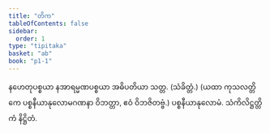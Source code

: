 ```yaml
---
title: "တိက"
tableOfContents: false
sidebar:
  order: 1
type: "tipitaka"
basket: "ab"
book: "p1-1"
---
```



<DynamicBreadcrumb />

<Paragraph number="2935" type="center" book="p1-1">
နဟေတုပစ္စယာ နအာရမ္မဏပစ္စယာ အဓိပတိယာ သတ္တ. (သံခိတ္တံ.)
</Paragraph>

<Paragraph number="2936" type="center" book="p1-1">
(ယထာ ကုသလတ္တိကေ ပစ္စနီယာနုလောမဂဏနာ ဝိဘတ္တာ, ဧဝံ ဝိဘဇိတဗ္ဗံ.)

</Paragraph>

<Paragraph number="2937" type="center" book="p1-1">
ပစ္စနီယာနုလောမံ.



</Paragraph>

<Paragraph number="2938" type="center" book="p1-1">
သံကိလိဋ္ဌတ္တိကံ နိဋ္ဌိတံ.
</Paragraph>